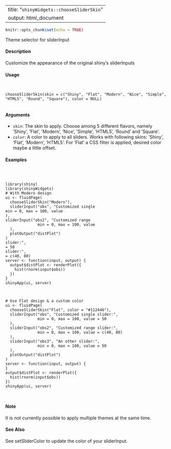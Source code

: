 
---
title: "``shinyWidgets::chooseSliderSkin``"
output: html_document
---

```r
knitr::opts_chunk$set(echo = TRUE)
```


Theme selector for sliderInput

#### Description

Customize the appearance of the original shiny’s sliderInputs

#### Usage

<pre><code>

chooseSliderSkin(skin = c("Shiny", "Flat", "Modern", "Nice", "Simple", "HTML5", "Round", "Square"), color = NULL)

</code></pre>

#### Arguments

* ``skin``: The skin to apply. Choose among 5 different flavors, namely ’Shiny’, ’Flat’, ’Modern’, ’Nice’, ’Simple’, ’HTML5’, ’Round’ and ’Square’.
* ``color``: A color to apply to all sliders. Works with following skins: ’Shiny’, ’Flat’, ’Modern’, ’HTML5’. For ’Flat’ a CSS filter is applied, desired color maybe a little offset.



#### Examples
<pre><code>


library(shiny)
library(shinyWidgets)
# With Modern design
ui <- fluidPage(
  chooseSliderSkin("Modern"),
  sliderInput("obs", "Customized single
min = 0, max = 100, value
),
sliderInput("obs2", "Customized range
              min = 0, max = 100, value
  ),
  plotOutput("distPlot")
)
slider:",
= 50
slider:",
= c(40, 80)
server <- function(input, output) {
  output$distPlot <- renderPlot({
    hist(rnorm(input$obs))
  })
}
shinyApp(ui, server)
</code></pre>

<pre><code>

# Use Flat design & a custom color
ui <- fluidPage(
  chooseSliderSkin("Flat", color = "#112446"),
  sliderInput("obs", "Customized single slider:",
              min = 0, max = 100, value = 50
  ),
  sliderInput("obs2", "Customized range slider:",
              min = 0, max = 100, value = c(40, 80)
  ),
  sliderInput("obs3", "An other slider:",
              min = 0, max = 100, value = 50
  ),
  plotOutput("distPlot")
)
server <- function(input, output) {
}
output$distPlot <- renderPlot({
  hist(rnorm(input$obs))
})
shinyApp(ui, server)


</code></pre>

#### Note
It is not currently possible to apply multiple themes at the same time.

#### See Also
See setSliderColor to update the color of your sliderInput.
